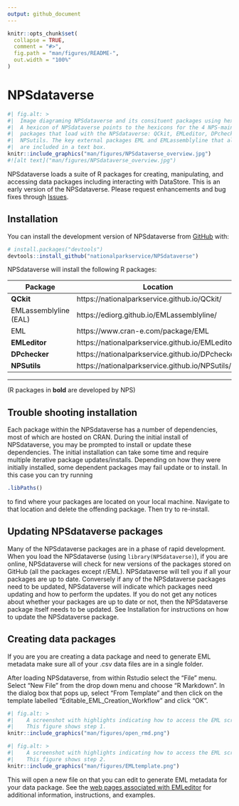 ```yaml
---
output: github_document
---
```


<!-- README.md is generated from README.Rmd. Please edit that file -->

```r
knitr::opts_chunk$set(
  collapse = TRUE,
  comment = "#>",
  fig.path = "man/figures/README-",
  out.width = "100%"
)
```

# NPSdataverse

```r
#| fig.alt: >
#|  Image diagraming NPSdataverse and its consituent packages using hexicons
#|  A hexicon of NPSdataverse points to the hexicons for the 4 NPS-maintained
#|  packages that load with the NPSdataverse: QCkit, EMLeditor, DPchecker, and
#|  NPSutils. The key external packages EML and EMLassemblyline that also load
#|  are included in a text box.
knitr::include_graphics("man/figures/NPSdataverse_overview.jpg")
#![alt text]("man/figures/NPSdataverse_overview.jpg")
```
NPSdataverse loads a suite of R packages for creating, manipulating, and accessing data packages including interacting with DataStore. This is an early version of the NPSdataverse. Please request enhancements and bug fixes through [Issues](https://github.com/nationalparkservice/NPSdataverse/issues).

## Installation

You can install the development version of NPSdataverse from [GitHub](https://github.com/) with:

``` r
# install.packages("devtools")
devtools::install_github("nationalparkservice/NPSdataverse")
```

NPSdataverse will install the following R packages:

| Package | Location|
|---------|---------|
|**QCkit**| https://nationalparkservice.github.io/QCkit/|
|EMLassemblyline (EAL)| https://ediorg.github.io/EMLassemblyline/|
|EML| https://www.cran-e.com/package/EML|
|**EMLeditor**| https://nationalparkservice.github.io/EMLeditor/|
|**DPchecker**| https://nationalparkservice.github.io/DPchecker/|
|**NPSutils**| https://nationalparkservice.github.io/NPSutils/|

***
(R packages in **bold** are developed by NPS)

## Trouble shooting installation

Each package within the NPSdataverse has a number of dependencies, most of which
are hosted on CRAN. During the initial install of NPSdataverse, you may be
prompted to install or update these dependencies. The initial installation can
take some time and require multiple iterative package updates/installs. 
Depending on how they were initially installed, some dependent packages may fail
update or to install. In this case you can try running 

``` r
.libPaths()
```
to find where your packages are located on your local machine. Navigate to that
location and delete the offending package. Then try to re-install.


## Updating NPSdataverse packages

Many of the NPSdataverse packages are in a phase of rapid development. When you
load the NPSdataverse (using `library(NPSdataverse)`), if you are online, NPSdataverse will check
for new versions of the packages stored on GitHub (all the packages except
r/EML). NPSdataverse will tell you if all your packages are up to date. 
Conversely if any of the NPSdataverse packages need to be updated, NPSdataverse
will indicate which packages need updating and how to perform the updates. If 
you do not get any notices about whether your packages are up to date or not, 
then the NPSdataverse package itself needs to be updated. See Installation for 
instructions on how to update the NPSdataverse package.

## Creating data packages

If you are you are creating a data package and need to generate EML metadata make sure all of your .csv data files are in a single folder. 

After loading NPSdataverse, from within Rstudio select the "File" menu. Select "New File" from the drop down menu and choose "R Markdown". In the dialog box that pops up, select "From Template" and then click on the template labelled "Editable_EML_Creation_Workflow" and click "OK". 

```r
#| fig.alt: >
#|    A screenshot with highlights indicating how to access the EML script
#|    This figure shows step 1.
knitr::include_graphics("man/figures/open_rmd.png")

```

 
```r
#| fig.alt: >
#|    A screenshot with highlights indicating how to access the EML script
#|    This figure shows step 2.
knitr::include_graphics("man/figures/EMLtemplate.png")
```



This will open a new file on that you can edit to generate EML metadata for your data package.  See the [web pages associated with EMLeditor](https://nationalparkservice.github.io/EMLeditor/) for additional information, instructions, and examples.

